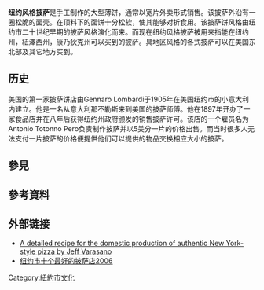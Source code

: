 {{TA
|G1=Food
|1=zh-cn:那不勒斯; zh-tw:拿坡里; zh-hk:拿玻里; zh-sg:那不勒斯;
|2=zh-cn:披萨; zh-tw:披薩; zh-hk:薄餅; zh-sg:比萨;
}}
{{Expand language|time=2016-02-05T01:24:12+00:00}}
'''纽约风格披萨'''是手工制作的大型薄饼，通常以宽片外卖形式销售。该披萨外沿有一圈松脆的面壳。在顶料下的面饼十分松软，使其能够对折食用。该披萨饼风格由纽约市二十世纪早期的披萨风格演化而来。而现在纽约风格披萨被用来指能在纽约州，紐澤西州，康乃狄克州可以买到的披萨。具地区风格的各式披萨可以在美国东北部及其它地方买到。
{{pizza}}

== 历史 ==
美国的第一家披萨饼店由Gennaro Lombardi于1905年在美国纽约市的小意大利内建立。他是一名从意大利那不勒斯来到美国的披萨师傅。他在1897年开办了一家食品店并在八年后获得纽约州政府颁发的销售披萨许可。该店的一个雇员名为Antonio Totonno Pero负责制作披萨并以5美分一片的价格出售。而当时很多人无法支付一片披萨的价格便提供他们可以提供的物品交换相应大小的披萨。<!-- 需要注释 -->

== 參見 ==

== 參考資料 ==
{{Reflist}}

== 外部链接 ==
* [http://www.varasanos.com/PizzaRecipe.htm A detailed recipe for the domestic production of authentic New York-style pizza by Jeff Varasano] {{Wayback|url=http://www.varasanos.com/PizzaRecipe.htm |date=20210418101138 }}
* [https://web.archive.org/web/20070925184532/http://newyork.citysearch.com/bestof/winners/pizza 纽约市十个最好的披萨店2006]
[[Category:紐約市文化|Category:紐約市文化]]